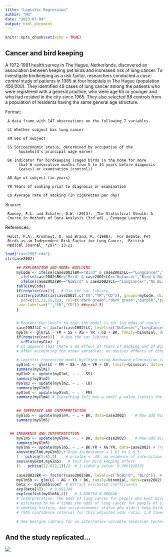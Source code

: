 ```yaml
---
title: "Logistic Regression"
author: "RG"
date: "2023-07-04"
output: html_document
---
```


```r
knitr::opts_chunk$set(echo = TRUE)
```

## Cancer and bird keeping

   A 1972-1981 health survey in The Hague, Netherlands, discovered an association between keeping pet birds and increased risk of lung
cancer.  To investigate birdkeeping as a risk factor, researchers
conducted a _case-control_ study of patients in 1985 at four
hospitals in The Hague (population 450,000).  They identified 49
cases of lung cancer among the patients who were registered with a
general practice, who were age 65 or younger and who had resided
in the city since 1965.  They also selected 98 controls from a
population of residents having the same general age structure.

Format:

     A data frame with 147 observations on the following 7 variables.

     LC Whether subject has lung cancer

     FM Sex of subject

     SS Socioeconomic status, determined by occupation of the
          household's principal wage earner

     BK Indicator for birdkeeping (caged birds in the home for more
          that 6 consecutive months from 5 to 14 years before diagnosis
          (cases) or examination (control))

     AG Age of subject (in years)

     YR Years of smoking prior to diagnosis or examination

     CD Average rate of smoking (in cigarettes per day)

Source:

     Ramsey, F.L. and Schafer, D.W. (2013). _The Statistical Sleuth: A
     Course in Methods of Data Analysis (3rd ed)_, Cengage Learning.

References:

     Holst, P.A., Kromhout, D. and Brand, R. (1988).  For Debate: Pet
     Birds as an Independent Risk Factor for Lung Cancer, _British
     Medical Journal_ *297*: 13-21.



```r
load("case2002.rda")
str(case2002)
```
```r
     ## EXPLORATION AND MODEL BUILDING
     myCode <- ifelse(case2002$BK=="Bird" & case2002$LC=="LungCancer","Bird & Cancer", 
       ifelse(case2002$BK=="Bird" & case2002$LC=="NoCancer","Bird & No Cancer",
       ifelse(case2002$BK=="NoBird" & case2002$LC=="LungCancer","No Bird & Cancer", "No Bird & No Cancer")))
     table(myCode)
     if(require(car)){   # Use the car library
     scatterplotMatrix(case2002[,c("AG","YR","CD")], groups=myCode, diagonal=FALSE,regLine=FALSE, legend=list(position="bottomleft"),
       pch=c(15,21,15,21), col=c("dark green","dark green","purple","purple"),
      var.labels=c("","YR","CD")) ##cex=1.5) 
     }
 
```
 
```r
     # Reorder the levels so that the model is for log odds of cancer
     case2002$LC <- factor(case2002$LC, levels=c("NoCancer","LungCancer"))    
     myGlm <- glm(LC ~ FM + SS + AG + YR + CD + BK, family=binomial, data=case2002)
     if(require(car)){   # Use the car library
       crPlots(myGlm)  }
     # It appears that there's an effect of Years of Smoking and of Bird Keeping
     # after accounting for other variables; no obvious effects of other variables
```

```r
     # Logistic regression model building using backward elimination (witholding BK)
     myGlm1 <- glm(LC ~ FM + SS + AG + YR + CD, family=binomial, data=case2002)
     summary(myGlm1)
     myGlm2 <- update(myGlm1, ~ . - SS)        
     summary(myGlm2)
     myGlm3 <- update(myGlm2, ~ . - CD)   
     summary(myGlm3)
     myGlm4 <- update(myGlm3, ~ . - FM)   
     summary(myGlm4) # Everything left has a small p-value (retain the intercept)
 
```

```r
     
     ## INFERENCE AND INTERPRETATION
     myGlm5 <- update(myGlm4, ~ . + BK, data=case2002)    # Now add bird keeping
     summary(myGlm5)


  ## INFERENCE AND INTERPRETATION
     myGlm5 <- update(myGlm4, ~ . + BK, data=case2002)    # Now add bird keeping
     summary(myGlm5)
     myGlm6 <- update(myGlm5, ~ . + BK:YR + AG:YR, data=case2002) # Try interaction terms
     anova(myGlm6,myGlm5) # Drop-in-deviance = 1.61 on 2 d.f.
     1 - pchisq(1.61,2)    # p-value = .45: no evidence of interaction
     anova(myGlm4,myGlm5)   # Test for bird keeping effect
     (1 - pchisq(12.612,1))/2  # 1-sided p-value: 0.0001916391
      
     case2002$BK <- factor(case2002$BK, levels=c("NoBird", "Bird"))  # Make "no bird" the ref level
     myGlm5b <- glm(LC ~ AG + YR + BK, family=binomial, data=case2002)   
     beta <- myGlm5b$coef  # Extract estimated coefficients
     exp(beta[4])   # 3.961248                
     exp(confint(myGlm5b,4))   # 1.836764 8.900840  
     # Interpretation: The odds of lung cancer for people who kept birds were 
     # estimated to be 4 times the odds of lung cancer for people of similar age, sex, 
     # smoking history, and socio-economic status who didn't keep birds
     # (95% confidence interval for this adjusted odds ratio: 1.8 times to 8.9 times).
     
     # See bestglm library for an alternative variable selection technique. 


```

## And the study replicated...

![](BirdsLungcancer.png)
